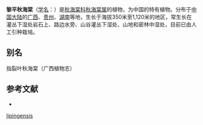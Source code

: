 {{Speciesbox
| taxon = Begonia lipingensis
| authority = [[Irmsch.|Irmsch.]], 1927
}}

'''黎平秋海棠'''（[[学名|学名]]：{{lang|la|''Begonia lipingensis''}}）是[[秋海棠科|秋海棠科]][[秋海棠属|秋海棠属]]的植物，为中国的特有植物。分布于[[中国大陆|中国大陆]]的[[广西|广西]]、[[贵州|贵州]]、[[湖南|湖南]]等地，生长于海拔350米至1,120米的地区，常生长在灌丛下湿处岩石上、路边水旁、山谷灌丛下湿处、山地和密林中湿处，目前已由人工引种栽培。

== 别名 ==
指裂叶秋海棠（广西植物志）

== 参考文献 ==
<div class="references-small">
* {{cite web| url =http://www.bioinfo.cn/db05/KmzwSpecies.php?action=view&id=2050| title =黎平秋海棠| work =《中国高等植物数据库全库》| publisher =中国科学院微生物研究所| author =昆明植物研究所| accessdate =2009-02-22| deadurl =yes| archiveurl =https://web.archive.org/web/20160305072808/http://www.bioinfo.cn/db05/KmzwSpecies.php?action=view&id=2050| archivedate =2016-03-05}}
</div>
{{Taxonbar|from=Q11178750}}

[[Category:秋海棠属|lipingensis]]


{{植物小作品}}